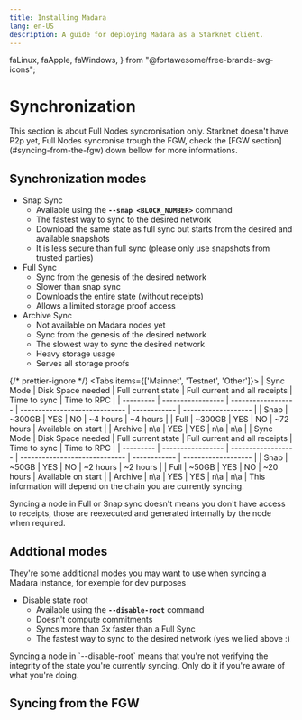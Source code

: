 ```yaml
---
title: Installing Madara
lang: en-US
description: A guide for deploying Madara as a Starknet client.
---
```


  faLinux,
  faApple,
  faWindows,
} from "@fortawesome/free-brands-svg-icons";

# Synchronization

<Callout type="info" emoji="ℹ️">
  This section is about Full Nodes syncronisation only. Starknet doesn't have
  P2p yet, Full Nodes syncronise trough the FGW, check the [FGW
  section](#syncing-from-the-fgw) down bellow for more informations.
</Callout>

## Synchronization modes

- Snap Sync
  - Available using the **`--snap <BLOCK_NUMBER>`** command
  - The fastest way to sync to the desired network
  - Download the same state as full sync but starts from the desired and available snapshots
  - It is less secure than full sync (please only use snapshots from trusted parties)
- Full Sync
  - Sync from the genesis of the desired network
  - Slower than snap sync
  - Downloads the entire state (without receipts)
  - Allows a limited storage proof access
- Archive Sync
  - Not available on Madara nodes yet
  - Sync from the genesis of the desired network
  - The slowest way to sync the desired network
  - Heavy storage usage
  - Serves all storage proofs

{/* prettier-ignore */}
<Tabs items={['Mainnet', 'Testnet', 'Other']}>
	<Tab>
  | Sync Mode | Disk Space needed | Full current state | Full current and all receipts | Time to sync | Time to RPC         |
  | --------- | ----------------- | ------------------ | ----------------------------- | ------------ | ------------------- |
  | Snap      | \~300GB           | YES                | NO                            | \~4 hours    | \~4 hours           |
  | Full      | \~300GB           | YES                | NO                            | \~72 hours   | Available on start  |
  | Archive   | n\a               | YES                | YES                           | n\a          | n\a                 |
  </Tab>
  <Tab>
    | Sync Mode | Disk Space needed | Full current state | Full current and all receipts | Time to sync | Time to RPC         |
    | --------- | ----------------- | ------------------ | ----------------------------- | ------------ | ------------------- |
    | Snap      | \~50GB            | YES                | NO                            | \~2 hours    | \~2 hours           |
    | Full      | \~50GB            | YES                | NO                            | \~20 hours   | Available on start  |
    | Archive   | n\a               | YES                | YES                           | n\a          | n\a                 |
  </Tab>
  <Tab>
    This information will depend on the chain you are currently syncing.
  </Tab>
</Tabs>

<Callout type="info" emoji="ℹ️">
  Syncing a node in Full or Snap sync doesn't means you don't have access to
  receipts, those are reexecuted and generated internally by the node when
  required.
</Callout>

## Addtional modes

They're some additional modes you may want to use when syncing a Madara instance, for exemple for dev purposes

- Disable state root
  - Available using the **`--disable-root`** command
  - Doesn't compute commitments
  - Syncs more than 3x faster than a Full Sync
  - The fastest way to sync to the desired network (yes we lied above :)

<Callout type="warning" emoji="⚠️">
  Syncing a node in `--disable-root` means that you're not verifying the
  integrity of the state you're currently syncing. Only do it if you're aware of
  what you're doing.
</Callout>

## Syncing from the FGW
